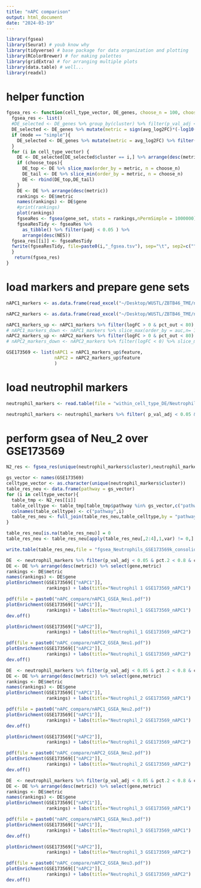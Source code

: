 ```yaml
---
title: "nAPC comparison"
output: html_document
date: "2024-03-19"
---
```



```r
library(fgsea)
library(Seurat) # youb know why
library(tidyverse) # base package for data organization and plotting
library(RColorBrewer) # for making palettes
library(gridExtra) # for arranging multiple plots
library(data.table) # well...
library(readxl)
```

# helper function

```r
fgsea_res <- function(cell_type_vector, DE_genes, choose_n = 100, choose_tops = F,gene_set = fgsea_sets_Hallmark,mode = "combined"){
  fgsea_res <- list()
  #DE_selected <- DE_genes %>% group_by(cluster) %>% filter(p_val_adj < 0.05 & abs(avg_log2FC) > 1 & pct.1 > 0.1) %>% mutate(metric = sign(avg_log2FC)*(-log10(p_val_adj))) %>% filter(!is.infinite(metric))
  DE_selected <- DE_genes %>% mutate(metric = sign(avg_log2FC)*(-log10(p_val_adj))) %>% filter(!is.infinite(metric))
  if (mode == "simple"){
    DE_selected <- DE_genes %>% mutate(metric = avg_log2FC) %>% filter(!is.infinite(metric))
  }
  for (i in cell_type_vector) {
    DE <- DE_selected[DE_selected$cluster == i,] %>% arrange(desc(metric)) %>% select(gene,metric)
    if (choose_tops){
      DE_top <- DE %>% slice_max(order_by = metric, n = choose_n)
      DE_tail <- DE %>% slice_min(order_by = metric, n = choose_n)
      DE <- rbind(DE_top,DE_tail)
    }
    DE <- DE %>% arrange(desc(metric))
    rankings <- DE$metric
    names(rankings) <- DE$gene
    #print(rankings)
    plot(rankings)
    fgseaRes <- fgsea(gene_set, stats = rankings,nPermSimple = 1000000)
    fgseaResTidy <- fgseaRes %>%
      as_tibble() %>% filter(padj < 0.05 ) %>%
      arrange(desc(NES))
  fgsea_res[[i]] <- fgseaResTidy
  fwrite(fgseaResTidy, file=paste0(i,"_fgsea.tsv"), sep="\t", sep2=c("", " ", ""))
  }
   return(fgsea_res)
}
```

# load markers and prepare gene sets

```r
nAPC1_markers <- as.data.frame(read_excel("~/Desktop/WUSTL/ZBTB46_TME/nAPC_compare/41467_2021_24591_MOESM5_ESM.xlsx", sheet = "Data 1.4 DEGscRNAseq_nAPC1",skip = 3,col_names = T))

nAPC2_markers <- as.data.frame(read_excel("~/Desktop/WUSTL/ZBTB46_TME/nAPC_compare/41467_2021_24591_MOESM5_ESM.xlsx", sheet = "Data 1.5 DEGscRNAseq_nAPC2",skip = 3,col_names = T))
```

```r
nAPC1_markers_up <- nAPC1_markers %>% filter(logFC > 0 & pct_out < 80) %>% slice_max(order_by = auc,n= 100)
# nAPC1_markers_down <- nAPC1_markers %>% slice_max(order_by = auc,n= 100) %>% filter(logFC < 0)
nAPC2_markers_up <- nAPC2_markers %>% filter(logFC > 0 & pct_out < 80) %>% slice_max(order_by = auc,n= 100)
# nAPC2_markers_down <- nAPC2_markers %>% filter(logFC < 0) %>% slice_max(order_by = auc,n= 100)
```

```r
GSE173569 <- list(nAPC1 = nAPC1_markers_up$feature, 
                  nAPC2 = nAPC2_markers_up$feature
                  )
```

# load neutrophil markers

```r
neutrophil_markers <- read.table(file = "within_cell_type_DE/Neutrophil_annotation_markers.tsv",sep = "\t",header = T)

neutrophil_markers <- neutrophil_markers %>% filter( p_val_adj < 0.05 & pct.2 < 0.8)
```

# perform gsea of Neu_2 over GSE173569

```r
N2_res <- fgsea_res(unique(neutrophil_markers$cluster),neutrophil_markers,gene_set = GSE173569,mode = "simple",choose_tops = F)
```

```r
gs_vector <- names(GSE173569)
celltype_vector <- as.character(unique(neutrophil_markers$cluster))
table_res_neu <- data.frame(pathway = gs_vector)
for (i in celltype_vector){
  table_tmp <- N2_res[[i]]
  table_celltype <- table_tmp[table_tmp$pathway %in% gs_vector,c("pathway","NES")]
  colnames(table_celltype) <- c("pathway",i)
  table_res_neu <- full_join(table_res_neu,table_celltype,by = "pathway")
}
```

```r
table_res_neu[is.na(table_res_neu)] = 0
table_res_neu <- table_res_neu[apply(table_res_neu[,2:4],1,var) != 0,]
```

```r
write.table(table_res_neu,file = "fgsea_Neutrophils_GSE173569k_consolidated_filtered.tsv",sep = "\t",row.names = F,quote = F)
```



```r
DE  <- neutrophil_markers %>% filter(p_val_adj < 0.05 & pct.2 < 0.8 & cluster == "Neutrophil_1")  %>% mutate(metric = avg_log2FC) %>% filter(!is.infinite(metric))
DE <- DE %>% arrange(desc(metric)) %>% select(gene,metric)
rankings <- DE$metric
names(rankings) <- DE$gene
plotEnrichment(GSE173569[["nAPC1"]],
               rankings) + labs(title="Neutrophil 1 GSE173569_nAPC1")

pdf(file = paste0("nAPC_compare/nAPC1_GSEA_Neu1.pdf"))
plotEnrichment(GSE173569[["nAPC1"]],
               rankings) + labs(title="Neutrophil_1 GSE173569_nAPC1")
dev.off()

plotEnrichment(GSE173569[["nAPC2"]],
               rankings) + labs(title="Neutrophil_1 GSE173569_nAPC2")

pdf(file = paste0("nAPC_compare/nAPC2_GSEA_Neu1.pdf"))
plotEnrichment(GSE173569[["nAPC2"]],
               rankings) + labs(title="Neutrophil_1 GSE173569_nAPC2")
dev.off()
```

```r
DE  <- neutrophil_markers %>% filter(p_val_adj < 0.05 & pct.2 < 0.8 & cluster == "Neutrophil_2")  %>% mutate(metric = avg_log2FC) %>% filter(!is.infinite(metric))
DE <- DE %>% arrange(desc(metric)) %>% select(gene,metric)
rankings <- DE$metric
names(rankings) <- DE$gene
plotEnrichment(GSE173569[["nAPC1"]],
               rankings) + labs(title="Neutrophil_2 GSE173569_nAPC1")

pdf(file = paste0("nAPC_compare/nAPC1_GSEA_Neu2.pdf"))
plotEnrichment(GSE173569[["nAPC1"]],
               rankings) + labs(title="Neutrophil_2 GSE173569_nAPC1")
dev.off()

plotEnrichment(GSE173569[["nAPC2"]],
               rankings) + labs(title="Neutrophil_2 GSE173569_nAPC2")

pdf(file = paste0("nAPC_compare/nAPC2_GSEA_Neu2.pdf"))
plotEnrichment(GSE173569[["nAPC2"]],
               rankings) + labs(title="Neutrophil_2 GSE173569_nAPC2")
dev.off()
```


```r
DE  <- neutrophil_markers %>% filter(p_val_adj < 0.05 & pct.2 < 0.8 & cluster == "Neutrophil_3")  %>% mutate(metric = avg_log2FC) %>% filter(!is.infinite(metric))
DE <- DE %>% arrange(desc(metric)) %>% select(gene,metric)
rankings <- DE$metric
names(rankings) <- DE$gene
plotEnrichment(GSE173569[["nAPC1"]],
               rankings) + labs(title="Neutrophil_3 GSE173569_nAPC1")

pdf(file = paste0("nAPC_compare/nAPC1_GSEA_Neu3.pdf"))
plotEnrichment(GSE173569[["nAPC1"]],
               rankings) + labs(title="Neutrophil_3 GSE173569_nAPC1")
dev.off()

plotEnrichment(GSE173569[["nAPC2"]],
               rankings) + labs(title="Neutrophil_3 GSE173569_nAPC2")

pdf(file = paste0("nAPC_compare/nAPC2_GSEA_Neu3.pdf"))
plotEnrichment(GSE173569[["nAPC2"]],
               rankings) + labs(title="Neutrophil_3 GSE173569_nAPC2")
dev.off()
```

